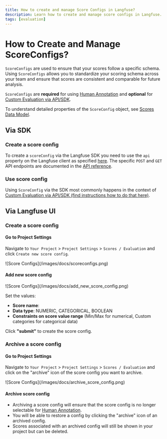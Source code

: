 ```yaml
---
title: How to create and manage Score Configs in Langfuse?
description: Learn how to create and manage score configs in Langfuse.
tags: [evaluation]
---
```


# How to Create and Manage ScoreConfigs?
`ScoreConfigs` are used to ensure that your scores follow a specific schema. Using `ScoreConfigs` allows you to standardize your scoring schema across your team and ensure that scores are consistent and comparable for future analysis.

`ScoreConfigs` are **required** for using [Human Annotation](/docs/evaluation/evaluation-methods/annotation) and **optional** for [Custom Evaluation via API/SDK](/docs/evaluation/evaluation-methods/custom-scores).

To understand detailed properties of the `ScoreConfig` object, see [Scores Data Model](/docs/evaluation/evaluation-methods/data-model#score-config).

## Via SDK
### Create a score config

To create a `scoreConfig` via the Langfuse SDK you need to use the `api` property on the Langfuse client as specified [here](/docs/api-and-data-platform/features/public-api#access-via-sdks). The specific `POST` and `GET` API endpoints are documented in the [API reference](/docs/api).

### Use score config

Using `ScoreConfig` via the SDK most commonly happens in the context of [Custom Evaluation via API/SDK (find instructions how to do that here)](/docs/evaluation/evaluation-methods/custom-scores#score-ingestion-referencing-configs-via-sdk). 

## Via Langfuse UI
### Create a score config

<Steps>

#### Go to Project Settings
Navigate to `Your Project` > `Project Settings` > `Scores / Evaluation` and click `Create new score config`.

<Frame border className="mt-2" fullWidth>
  ![Score Configs](/images/docs/scoreconfigs.png)
</Frame>

#### Add new score config

<Frame border className="mt-2">
  ![Score Configs](/images/docs/add_new_score_config.png)
</Frame>

Set the values:
- **Score name**: 
- **Data type**: NUMERIC, CATEGORICAL, BOOLEAN
- **Constraints on score value range** (Min/Max for numerical, Custom categories for categorical data)

Click **"submit"** to create the score config.
</Steps>

### Archive a score config

<Steps>

#### Go to Project Settings
Navigate to `Your Project` > `Project Settings` > `Scores / Evaluation` and click on the "archive" icon of the score config you want to archive.

<Frame border className="mt-2" fullWidth>
  ![Score Configs](/images/docs/archive_score_config.png)
</Frame>

#### Archive score config

- Archiving a score config will ensure that the score config is no longer selectable for [Human Annotation](/docs/evaluation/evaluation-methods/annotation).
- You will be able to restore a config by clicking the "archive" icon of an archived config.
- Scores associated with an archived config will still be shown in your project but can be deleted. 
</Steps>







